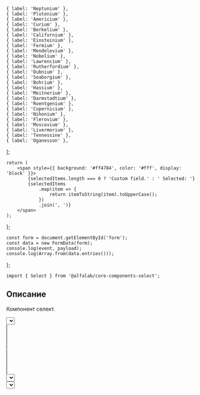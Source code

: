 

    { label: 'Neptunium' },
    { label: 'Plutonium' },
    { label: 'Americium' },
    { label: 'Curium' },
    { label: 'Berkelium' },
    { label: 'Californium' },
    { label: 'Einsteinium' },
    { label: 'Fermium' },
    { label: 'Mendelevium' },
    { label: 'Nobelium' },
    { label: 'Lawrencium' },
    { label: 'Rutherfordium' },
    { label: 'Dubnium' },
    { label: 'Seaborgium' },
    { label: 'Bohrium' },
    { label: 'Hassium' },
    { label: 'Meitnerium' },
    { label: 'Darmstadtium' },
    { label: 'Roentgenium' },
    { label: 'Copernicium' },
    { label: 'Nihonium' },
    { label: 'Flerovium' },
    { label: 'Moscovium' },
    { label: 'Livermorium' },
    { label: 'Tennessine' },
    { label: 'Oganesson' },
];


    return (
        <span style={{ background: '#ff4784', color: '#fff', display: 'block' }}>
            {selectedItems.length === 0 ? 'Custom field.' : ' Selected: '}
            {selectedItems
                .map(item => {
                    return itemToString(item).toUpperCase();
                })
                .join(', ')}
        </span>
    );
};

    const form = document.getElementById('form');
    const data = new FormData(form);
    console.log(event, payload);
    console.log(Array.from(data.entries()));
};

<Meta title='Компоненты|Select' component={Select} />

<Title>
    Select ({name}@{version})
</Title>

```tsx
import { Select } from '@alfalab/core-components-select';
```

## Описание

Компонент селект.

<Story name='Песочница'>
    <form id="form">
        <div style={{ marginBottom: '10px'}}>
            <Select
                items={items}
                itemToString={item => item.label}
                multiple={true}
                placeholder='Выберите элемент'
                label='Элемент'
                name='select1'
                onChange={onChange}
            />
        </div>
        <div style={{ marginBottom: '10px'}}>
            <Select
                items={stringItems}
                placeholder='Выберите элемент'
                label='Элемент'
                name='select2'
                multiple={true}
                onChange={onChange}
            />
        </div>
        <div style={{ marginBottom: '10px'}}>
            <Select
                items={stringItems}
                label='Элемент'
                name='select2'
                multiple={true}
                onChange={onChange}
                size="m"
            />
        </div>
        <div style={{ marginBottom: '10px'}}>
            <Select
                items={stringItems}
                label='Элемент'
                name='select2'
                onChange={onChange}
                Field={(props) => <Field {...props} showArrow={false} />}
                size="l"
            />
        </div>
        <div style={{ marginBottom: '10px'}}>
            <Select
                items={items}
                itemToString={item => item.label}
                label='Элемент'
                name='select3'
                allowUnselect={true}
                Field={CustomField}
                onChange={onChange}
            />
        </div>
    </form>
</Story>

<Props of={Select} />

